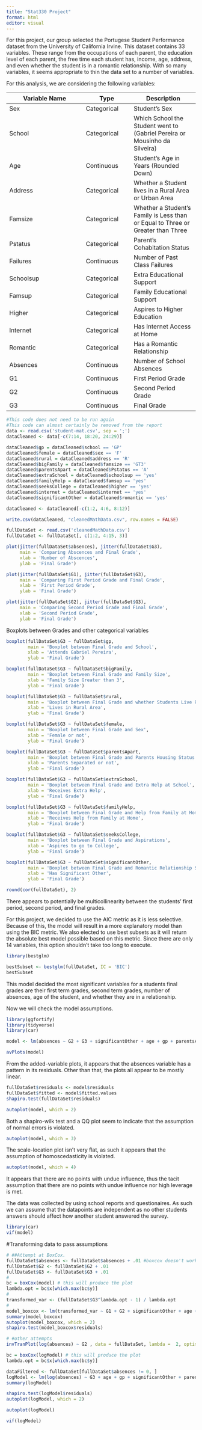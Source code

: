 ```yaml
---
title: "Stat330 Project"
format: html
editor: visual
---
```


For this project, our group selected the Portugese Student Performance dataset from the University of California Irvine. This dataset contains 33 variables. These range from the occupations of each parent, the education level of each parent, the free time each student has, income, age, address, and even whether the student is in a romantic relationship. With so many variables, it seems appropriate to thin the data set to a number of variables.

For this analysis, we are considering the following variables:

| Variable Name | Type        | Description                                                                     |
|-----------------------------|------------------|-------------------------|
| Sex           | Categorical | Student's Sex                                                                   |
| School        | Categorical | Which School the Student went to (Gabriel Pereira or Mousinho da Silveira)      |
| Age           | Continuous  | Student's Age in Years (Rounded Down)                                           |
| Address       | Categorical | Whether a Student lives in a Rural Area or Urban Area                           |
| Famsize       | Categorical | Whether a Student's Family is Less than or Equal to Three or Greater than Three |
| Pstatus       | Categorical | Parent's Cohabitation Status                                                    |
| Failures      | Continuous  | Number of Past Class Failures                                                   |
| Schoolsup     | Categorical | Extra Educational Support                                                       |
| Famsup        | Categorical | Family Educational Support                                                      |
| Higher        | Categorical | Aspires to Higher Education                                                     |
| Internet      | Categorical | Has Internet Access at Home                                                     |
| Romantic      | Categorical | Has a Romantic Relationship                                                     |
| Absences      | Continuous  | Number of School Absences                                                       |
| G1            | Continuous  | First Period Grade                                                              |
| G2            | Continuous  | Second Period Grade                                                             |
| G3            | Continuous  | Final Grade                                                                     |

```r
#This code does not need to be run again
#This code can almost certainly be removed from the report
data <- read.csv('student-mat.csv', sep = ';')
dataCleaned <- data[-c(7:14, 18:20, 24:29)]

dataCleaned$gp = dataCleaned$school == 'GP'
dataCleaned$female = dataCleaned$sex == 'F'
dataCleaned$rural = dataCleaned$address == 'R'
dataCleaned$bigFamily = dataCleaned$famsize == 'GT3'
dataCleaned$parentsApart = dataCleaned$Pstatus == 'A'
dataCleaned$extraSchool = dataCleaned$schoolsup == 'yes'
dataCleaned$familyHelp = dataCleaned$famsup == 'yes'
dataCleaned$seeksCollege = dataCleaned$higher == 'yes'
dataCleaned$internet = dataCleaned$internet == 'yes'
dataCleaned$significantOther = dataCleaned$romantic == 'yes'

dataCleaned <- dataCleaned[-c(1:2, 4:6, 8:12)]

write.csv(dataCleaned, "cleanedMathData.csv", row.names = FALSE)
```

```r
fullDataSet <- read.csv('cleanedMathData.csv')
fullDataSet <- fullDataSet[, c(1:2, 4:15, 3)]
```

```r
plot(jitter(fullDataSet$absences), jitter(fullDataSet$G3),
     main = 'Comparing Abscences and Final Grade',
     xlab = 'Number of Abscences',
     ylab = 'Final Grade')
```

```r
plot(jitter(fullDataSet$G1), jitter(fullDataSet$G3),
     main = 'Comparing First Period Grade and Final Grade',
     xlab = 'First Period Grade',
     ylab = 'Final Grade')
```

```r
plot(jitter(fullDataSet$G2), jitter(fullDataSet$G3),
     main = 'Comparing Second Period Grade and Final Grade',
     xlab = 'Second Period Grade',
     ylab = 'Final Grade')
```


Boxplots between Grades and other categorical variables

```r
boxplot(fullDataSet$G3 ~ fullDataSet$gp,
        main = 'Boxplot between Final Grade and School',
        xlab = 'Attends Gabriel Pereira',
        ylab = 'Final Grade')
```


```r
boxplot(fullDataSet$G3 ~ fullDataSet$bigFamily,
        main = 'Boxplot between Final Grade and Family Size',
        xlab = 'Family Size Greater than 3',
        ylab = 'Final Grade')
```

```r
boxplot(fullDataSet$G3 ~ fullDataSet$rural,
        main = 'Boxplot between Final Grade and whether Students Live Rurally',
        xlab = 'Lives in Rural Area',
        ylab = 'Final Grade')
```

```r
boxplot(fullDataSet$G3 ~ fullDataSet$female,
        main = 'Boxplot between Final Grade and Sex',
        xlab = 'Female or not',
        ylab = 'Final Grade')
```

```r
boxplot(fullDataSet$G3 ~ fullDataSet$parentsApart,
        main = 'Boxplot between Final Grade and Parents Housing Status',
        xlab = 'Parents Separated or not',
        ylab = 'Final Grade')
```

```r
boxplot(fullDataSet$G3 ~ fullDataSet$extraSchool,
        main = 'Boxplot between Final Grade and Extra Help at School',
        xlab = 'Receives Extra Help',
        ylab = 'Final Grade')
```

```r
boxplot(fullDataSet$G3 ~ fullDataSet$familyHelp,
        main = 'Boxplot between Final Grade and Help from Family at Home',
        xlab = 'Receives Help from Family at Home',
        ylab = 'Final Grade')
```

```r
boxplot(fullDataSet$G3 ~ fullDataSet$seeksCollege,
        main = 'Boxplot between Final Grade and Aspirations',
        xlab = 'Aspires to go to College',
        ylab = 'Final Grade')
```

```r
boxplot(fullDataSet$G3 ~ fullDataSet$significantOther,
        main = 'Boxplot between Final Grade and Romantic Relationship Status',
        xlab = 'Has Significant Other',
        ylab = 'Final Grade')
```

```r
round(cor(fullDataSet), 2)
```

There appears to potentially be multicollinearity between the students' first period, second period, and final grades.

For this project, we decided to use the AIC metric as it is less selective. Because of this, the model will result in a more explanatory model than using the BIC metric. We also elected to use best subsets as it will return the absolute best model possible based on this metric. Since there are only 14 variables, this option shouldn't take too long to execute.

```r
library(bestglm)

bestSubset <- bestglm(fullDataSet, IC = 'BIC')
bestSubset
```

This model decided the most significant variables for a students final grades are their first term grades, second term grades, number of absences, age of the student, and whether they are in a relationship.

Now we will check the model assumptions.

```r
library(ggfortify)
library(tidyverse)
library(car)
```


```r
model <- lm(absences ~ G2 + G3 + significantOther + age + gp + parentsApart, fullDataSet)
```


```r
avPlots(model)
```

From the added-variable plots, it appears that the absences variable has a pattern in its residuals. Other than that, the plots all appear to be mostly linear.

```r
fullDataSet$residuals <- model$residuals
fullDataSet$fitted <- model$fitted.values
shapiro.test(fullDataSet$residuals)
```

```r
autoplot(model, which = 2)
```

Both a shapiro-wilk test and a QQ plot seem to indicate that the assumption of normal errors is violated.

```r
autoplot(model, which = 3)
```

The scale-location plot isn't very flat, as such it appears that the assumption of homoscedasticity is violated.

```r
autoplot(model, which = 4)
```

It appears that there are no points with undue influence, thus the tacit assumption that there are no points with undue influence nor high leverage is met.

The data was collected by using school reports and questionaires. As such we can assume that the datapoints are independent as no other students answers should affect how another student answered the survey.

```r
library(car)
vif(model)
```



#Transforming data to pass assumptions

```r
# ##Attempt at BoxCox.
fullDataSet$absences <- fullDataSet$absences + .01 #boxcox doesn't work with 0's. 
fullDataSet$G2 <- fullDataSet$G2 + .01
fullDataSet$G3 <- fullDataSet$G3 + .01
# 
bc = boxCox(model) # this will produce the plot
lambda.opt = bc$x[which.max(bc$y)] 
# 
transformed_var <- (fullDataSet$G3^lambda.opt - 1) / lambda.opt
# 
model_boxcox <- lm(transformed_var ~ G1 + G2 + significantOther + age + absences, fullDataSet)
summary(model_boxcox)
autoplot(model_boxcox, which = 2)
shapiro.test(model_boxcox$residuals)


```

```r
# #other attempts
invTranPlot(log(absences) ~ G2 , data = fullDataSet, lambda =  2, optimal = TRUE)

bc = boxCox(logModel) # this will produce the plot
lambda.opt = bc$x[which.max(bc$y)]
```


```r
dataFiltered <- fullDataSet[fullDataSet$absences != 0, ]
logModel <- lm(log(absences) ~ G3 + age + gp + significantOther + parentsApart, dataFiltered)
summary(logModel)
```

```r
shapiro.test(logModel$residuals)
autoplot(logModel, which = 2)
```

```r
autoplot(logModel)
```

```r
vif(logModel)
```

